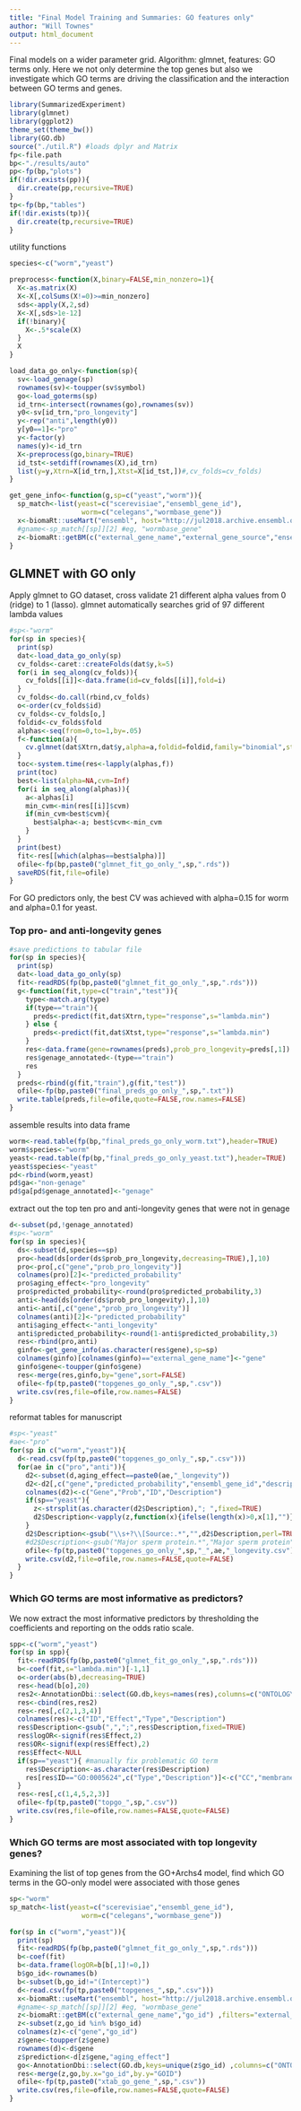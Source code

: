 ```yaml
---
title: "Final Model Training and Summaries: GO features only"
author: "Will Townes"
output: html_document
---
```


Final models on a wider parameter grid. Algorithm: glmnet, features: GO terms only. Here we not only determine the top genes but also we investigate which GO terms are driving the classification and the interaction between GO terms and genes.

```r
library(SummarizedExperiment)
library(glmnet) 
library(ggplot2)
theme_set(theme_bw())
library(GO.db)
source("./util.R") #loads dplyr and Matrix
fp<-file.path
bp<-"./results/auto"
pp<-fp(bp,"plots")
if(!dir.exists(pp)){
  dir.create(pp,recursive=TRUE)
}
tp<-fp(bp,"tables")
if(!dir.exists(tp)){
  dir.create(tp,recursive=TRUE)
}
```

utility functions

```r
species<-c("worm","yeast")

preprocess<-function(X,binary=FALSE,min_nonzero=1){
  X<-as.matrix(X)
  X<-X[,colSums(X!=0)>=min_nonzero]
  sds<-apply(X,2,sd)
  X<-X[,sds>1e-12]
  if(!binary){ 
    X<-.5*scale(X) 
  }
  X
}

load_data_go_only<-function(sp){
  sv<-load_genage(sp)
  rownames(sv)<-toupper(sv$symbol)
  go<-load_goterms(sp)
  id_trn<-intersect(rownames(go),rownames(sv))
  y0<-sv[id_trn,"pro_longevity"]
  y<-rep("anti",length(y0))
  y[y0==1]<-"pro"
  y<-factor(y)
  names(y)<-id_trn
  X<-preprocess(go,binary=TRUE)
  id_tst<-setdiff(rownames(X),id_trn)
  list(y=y,Xtrn=X[id_trn,],Xtst=X[id_tst,])#,cv_folds=cv_folds)
}

get_gene_info<-function(g,sp=c("yeast","worm")){
  sp_match<-list(yeast=c("scerevisiae","ensembl_gene_id"),
                  worm=c("celegans","wormbase_gene"))
  x<-biomaRt::useMart("ensembl", host="http://jul2018.archive.ensembl.org", dataset=paste0(sp_match[[sp]][1],"_gene_ensembl"))
  #gname<-sp_match[[sp]][2] #eg, "wormbase_gene"
  z<-biomaRt::getBM(c("external_gene_name","external_gene_source","ensembl_gene_id","gene_biotype","description"), filters="external_gene_name",values=g,mart=x)
}
```

## GLMNET with GO only

Apply glmnet to GO dataset, cross validate 21 different alpha values from 0 (ridge) to 1 (lasso). glmnet automatically searches grid of 97 different lambda values

```r
#sp<-"worm"
for(sp in species){
  print(sp)
  dat<-load_data_go_only(sp)
  cv_folds<-caret::createFolds(dat$y,k=5)
  for(i in seq_along(cv_folds)){
    cv_folds[[i]]<-data.frame(id=cv_folds[[i]],fold=i)
  }
  cv_folds<-do.call(rbind,cv_folds)
  o<-order(cv_folds$id)
  cv_folds<-cv_folds[o,]
  foldid<-cv_folds$fold
  alphas<-seq(from=0,to=1,by=.05)
  f<-function(a){
    cv.glmnet(dat$Xtrn,dat$y,alpha=a,foldid=foldid,family="binomial",standardize=FALSE)
  }
  toc<-system.time(res<-lapply(alphas,f))
  print(toc)
  best<-list(alpha=NA,cvm=Inf)
  for(i in seq_along(alphas)){
    a<-alphas[i]
    min_cvm<-min(res[[i]]$cvm)
    if(min_cvm<best$cvm){
      best$alpha<-a; best$cvm<-min_cvm
    }
  }
  print(best)
  fit<-res[[which(alphas==best$alpha)]]
  ofile<-fp(bp,paste0("glmnet_fit_go_only_",sp,".rds"))
  saveRDS(fit,file=ofile)
}
```

For GO predictors only, the best CV was achieved with alpha=0.15 for worm and alpha=0.1 for yeast.

### Top pro- and anti-longevity genes

```r
#save predictions to tabular file
for(sp in species){
  print(sp)
  dat<-load_data_go_only(sp)
  fit<-readRDS(fp(bp,paste0("glmnet_fit_go_only_",sp,".rds")))
  g<-function(fit,type=c("train","test")){
    type<-match.arg(type)
    if(type=="train"){
      preds<-predict(fit,dat$Xtrn,type="response",s="lambda.min")
    } else {
      preds<-predict(fit,dat$Xtst,type="response",s="lambda.min")
    }
    res<-data.frame(gene=rownames(preds),prob_pro_longevity=preds[,1])
    res$genage_annotated<-(type=="train")
    res
  }
  preds<-rbind(g(fit,"train"),g(fit,"test"))
  ofile<-fp(bp,paste0("final_preds_go_only_",sp,".txt"))
  write.table(preds,file=ofile,quote=FALSE,row.names=FALSE)
}
```

assemble results into data frame

```r
worm<-read.table(fp(bp,"final_preds_go_only_worm.txt"),header=TRUE)
worm$species<-"worm"
yeast<-read.table(fp(bp,"final_preds_go_only_yeast.txt"),header=TRUE)
yeast$species<-"yeast"
pd<-rbind(worm,yeast)
pd$ga<-"non-genage"
pd$ga[pd$genage_annotated]<-"genage"
```

extract out the top ten pro and anti-longevity genes that were not in genage

```r
d<-subset(pd,!genage_annotated)
#sp<-"worm"
for(sp in species){
  ds<-subset(d,species==sp)
  pro<-head(ds[order(ds$prob_pro_longevity,decreasing=TRUE),],10)
  pro<-pro[,c("gene","prob_pro_longevity")]
  colnames(pro)[2]<-"predicted_probability"
  pro$aging_effect<-"pro_longevity"
  pro$predicted_probability<-round(pro$predicted_probability,3)
  anti<-head(ds[order(ds$prob_pro_longevity),],10)
  anti<-anti[,c("gene","prob_pro_longevity")]
  colnames(anti)[2]<-"predicted_probability"
  anti$aging_effect<-"anti_longevity"
  anti$predicted_probability<-round(1-anti$predicted_probability,3)
  res<-rbind(pro,anti)
  ginfo<-get_gene_info(as.character(res$gene),sp=sp)
  colnames(ginfo)[colnames(ginfo)=="external_gene_name"]<-"gene"
  ginfo$gene<-toupper(ginfo$gene)
  res<-merge(res,ginfo,by="gene",sort=FALSE)
  ofile<-fp(tp,paste0("topgenes_go_only_",sp,".csv"))
  write.csv(res,file=ofile,row.names=FALSE)
}
```

reformat tables for manuscript

```r
#sp<-"yeast"
#ae<-"pro"
for(sp in c("worm","yeast")){
  d<-read.csv(fp(tp,paste0("topgenes_go_only_",sp,".csv")))
  for(ae in c("pro","anti")){
    d2<-subset(d,aging_effect==paste0(ae,"_longevity"))
    d2<-d2[,c("gene","predicted_probability","ensembl_gene_id","description")]
    colnames(d2)<-c("Gene","Prob","ID","Description")
    if(sp=="yeast"){
      z<-strsplit(as.character(d2$Description),"; ",fixed=TRUE)
      d2$Description<-vapply(z,function(x){ifelse(length(x)>0,x[1],"")},FUN.VALUE="")
    }
    d2$Description<-gsub("\\s+?\\[Source:.*","",d2$Description,perl=TRUE)
    #d2$Description<-gsub("Major sperm protein.*","Major sperm protein",d2$Description,perl=TRUE)
    ofile<-fp(tp,paste0("topgenes_go_only_",sp,"_",ae,"_longevity.csv"))
    write.csv(d2,file=ofile,row.names=FALSE,quote=FALSE)
  }
}
```

### Which GO terms are most informative as predictors?

We now extract the most informative predictors by thresholding the coefficients and reporting on the odds ratio scale.

```r
spp<-c("worm","yeast")
for(sp in spp){
  fit<-readRDS(fp(bp,paste0("glmnet_fit_go_only_",sp,".rds")))
  b<-coef(fit,s="lambda.min")[-1,1]
  o<-order(abs(b),decreasing=TRUE)
  res<-head(b[o],20)
  res2<-AnnotationDbi::select(GO.db,keys=names(res),columns=c("ONTOLOGY","TERM"),keytype="GOID")
  res<-cbind(res,res2)
  res<-res[,c(2,1,3,4)]
  colnames(res)<-c("ID","Effect","Type","Description")
  res$Description<-gsub(",",";",res$Description,fixed=TRUE)
  res$logOR<-signif(res$Effect,2)
  res$OR<-signif(exp(res$Effect),2)
  res$Effect<-NULL
  if(sp=="yeast"){ #manually fix problematic GO term
    res$Description<-as.character(res$Description)
    res[res$ID=="GO:0005624",c("Type","Description")]<-c("CC","membrane fraction")
  }
  res<-res[,c(1,4,5,2,3)]
  ofile<-fp(tp,paste0("topgo_",sp,".csv"))
  write.csv(res,file=ofile,row.names=FALSE,quote=FALSE)
}
```

### Which GO terms are most associated with top longevity genes?

Examining the list of top genes from the GO+Archs4 model, find which GO terms in the GO-only model were associated with those genes

```r
sp<-"worm"
sp_match<-list(yeast=c("scerevisiae","ensembl_gene_id"),
                  worm=c("celegans","wormbase_gene"))

for(sp in c("worm","yeast")){
  print(sp)
  fit<-readRDS(fp(bp,paste0("glmnet_fit_go_only_",sp,".rds")))
  b<-coef(fit)
  b<-data.frame(logOR=b[b[,1]!=0,])
  b$go_id<-rownames(b)
  b<-subset(b,go_id!="(Intercept)")
  d<-read.csv(fp(tp,paste0("topgenes_",sp,".csv")))
  x<-biomaRt::useMart("ensembl", host="http://jul2018.archive.ensembl.org", dataset=paste0(sp_match[[sp]][1],"_gene_ensembl"))
  #gname<-sp_match[[sp]][2] #eg, "wormbase_gene"
  z<-biomaRt::getBM(c("external_gene_name","go_id") ,filters="external_gene_name",values=d$gene,mart=x)
  z<-subset(z,go_id %in% b$go_id)
  colnames(z)<-c("gene","go_id")
  z$gene<-toupper(z$gene)
  rownames(d)<-d$gene
  z$prediction<-d[z$gene,"aging_effect"]
  go<-AnnotationDbi::select(GO.db,keys=unique(z$go_id) ,columns=c("ONTOLOGY","TERM"),keytype="GOID")
  res<-merge(z,go,by.x="go_id",by.y="GOID")
  ofile<-fp(tp,paste0("xtab_go_gene_",sp,".csv"))
  write.csv(res,file=ofile,row.names=FALSE,quote=FALSE)
}
```
